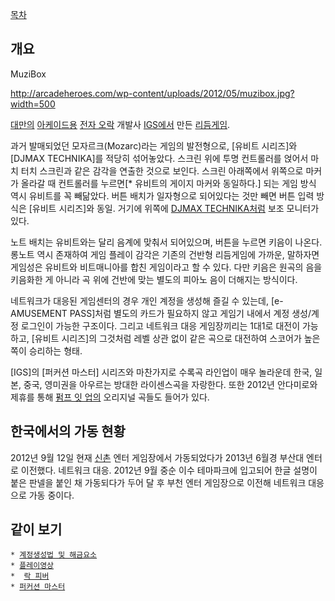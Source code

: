 [[목차]]

== 개요 ==

MuziBox

http://arcadeheroes.com/wp-content/uploads/2012/05/muzibox.jpg?width=500

[[대만]]의 [[아케이드]]용 [[전자 오락]] 개발사 [[IGS]]에서 만든 [[리듬게임]]. 

과거 발매되었던 모자르크(Mozarc)라는 게임의 발전형으로, [유비트 시리즈]와 [DJMAX TECHNIKA]를 적당히 섞어놓았다.  스크린 위에 투명 컨트롤러를 얹어서 마치 터치 스크린과 같은 감각을 연출한 것으로 보인다. 스크린 아래쪽에서 위쪽으로 마커가 올라갈 때 컨트롤러를 누르면[* 유비트의 게이지 마커와 동일하다.] 되는 게임 방식 역시 유비트를 꼭 빼닮았다. 버튼 배치가 일자형으로 되어있다는 것만 빼면 버튼 입력 방식은 [유비트 시리즈]와 동일. 거기에 위쪽에 [[DJMAX TECHNIKA]]처럼 보조 모니터가 있다.

노트 배치는 유비트와는 달리 음계에 맞춰서 되어있으며, 버튼을 누르면 키음이 나온다. 롱노트 역시 존재하여 게임 플레이 감각은 기존의 건반형 리듬게임에 가까운, 말하자면 게임성은 유비트와 비트매니아를 합친 게임이라고 할 수 있다. 다만 키음은 원곡의 음을 키음화한 게 아니라 곡 위에 건반에 맞는 별도의 피아노 음이 더해지는 방식이다.

네트워크가 대응된 게임센터의 경우 개인 계정을 생성해 즐길 수 있는데, [e-AMUSEMENT PASS]처럼 별도의 카드가 필요하지 않고 게임기 내에서 계정 생성/계정 로그인이 가능한 구조이다. 그리고 네트워크 대응 게임장끼리는 1대1로 대전이 가능하고, [유비트 시리즈]의 그것처럼 레벨 상관 없이 같은 곡으로 대전하여 스코어가 높은쪽이 승리하는 형태.

[IGS]의 [퍼커션 마스터] 시리즈와 마찬가지로 수록곡 라인업이 매우 놀라운데 한국, 일본, 중국, 영미권을 아우르는 방대한 라이센스곡을 자랑한다. 또한 2012년 안다미로와 제휴를 통해 [[펌프 잇 업]]의 오리지널 곡들도 들어가 있다.

== 한국에서의 가동 현황 ==

2012년 9월 12일 현재 [[신촌]] 엔터 게임장에서 가동되었다가 2013년 6월경 부산대 엔터로 이전했다. 네트워크 대응.
2012년 9월 중순 이수 테마파크에 입고되어 한글 설명이 붙은 판넬을 붙인 채 가동되다가 두어 달 후 부천 엔터 게임장으로 이전해 네트워크 대응으로 가동 중이다.

== 같이 보기 ==
 * [http://www.mofun.co.kr/xe/index.php?mid=new_all&category=2687&document_srl=7639 계정생성법 및 해금요소]
 * [http://www.mofun.co.kr/xe/index.php?mid=new_all&category=2687&document_srl=7521 플레이영상]
 *  [[락 피버]]
 * [[퍼커션 마스터]]
